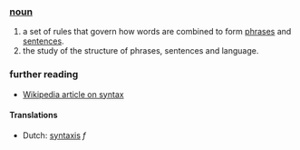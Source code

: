 ===[[noun]]===
#a set of rules that govern how words are combined to form [[phrase]]s and [[sentence]]s.
#the study of the structure of phrases, sentences and language.

===further reading===
*[[w:syntax|Wikipedia article on syntax]]

==== Translations ====
*Dutch: [[syntaxis]] ''f''